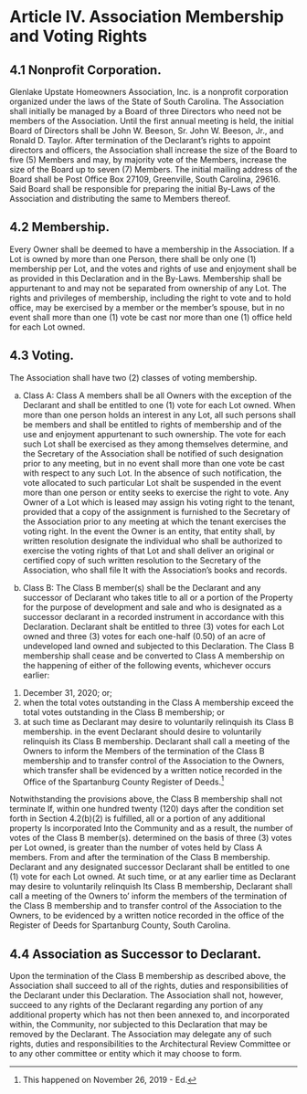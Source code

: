 # Article IV. Association Membership and Voting Rights

## 4.1 Nonprofit Corporation.

Glenlake Upstate Homeowners Association, Inc. is a nonprofit corporation organized under the laws of the State of South Carolina. The Association shall initially be managed by a Board of three Directors who need not be members of the Association. Until the first annual meeting is held, the initial Board of Directors shall be John W. Beeson, Sr. John W. Beeson, Jr., and Ronald D. Taylor. After termination of the Declarant's rights to appoint directors and officers, the Association shall increase the size of the Board to five (5) Members and may, by majority vote of the Members, increase the size of the Board up to seven (7) Members. The initial mailing address of the Board shall be Post Office Box 27109, Greenville, South Carolina, 29616. Said Board shall be responsible for preparing the initial By-Laws of the Association and distributing the same to Members thereof.

## 4.2 Membership.

Every Owner shall be deemed to have a membership in the Association. If a Lot is owned by more than one Person, there shall be only one (1) membership per Lot, and the votes and rights of use and enjoyment shall be as provided in this Declaration and in the By-Laws. Membership shall be appurtenant to and may not be separated from ownership of any Lot. The rights and privileges of membership, including the right to vote and to hold office, may be exercised by a member or the member's spouse, but in no event shall more than one (1) vote be cast nor more than one (1) office held for each Lot owned.

## 4.3 Voting.

The Association shall have two (2) classes of voting membership.

a.  Class A: Class A members shall be all Owners with the exception of the Declarant and shall be entitled to one (1) vote for each Lot owned. When more than one person holds an interest in any Lot, all such persons shall be members and shall be entitled to rights of membership and of the use and enjoyment appurtenant to such ownership. The vote for each such Lot shall be exercised as they among themselves determine, and the Secretary of the Association shall be notified of such designation prior to any meeting, but in no event shall more than one vote be cast with respect to any such Lot. In the absence of such notification, the vote allocated to such particular Lot shalt be suspended in the event more than one person or entity seeks to exercise the right to vote. Any Owner of a Lot which is leased may assign his voting right to the tenant, provided that a copy of the assignment is furnished to the Secretary of the Association prior to any meeting at which the tenant exercises the voting right. In the event the Owner is an entity, that entity shall, by written resolution designate the individual who shall be authorized to exercise the voting rights of that Lot and shall deliver an original or certified copy of such written resolution to the Secretary of the Association, who shall file It with the Association's books and records.

b.  Class B: The Class B member(s) shall be the Declarant and any successor of Declarant who takes title to all or a portion of the Property for the purpose of development and sale and who is designated as a successor declarant in a recorded instrument in accordance with this Declaration. Declarant shalt be entitled to three (3) votes for each Lot owned and three (3) votes for each one-half (0.50) of an acre of undeveloped land owned and subjected to this Declaration. The Class B membership shall cease and be converted to Class A membership on the happening of either of the following events, whichever occurs earlier:

1. December 31, 2020; or;
1. when the total votes outstanding in the Class A membership exceed the total votes outstanding in the Class B membership; or
1. at such time as Declarant may desire to voluntarily relinquish its Class B membership. in the event Declarant should desire to voluntarily relinquish its Class B membership. Declarant shall call a meeting of the Owners to inform the Members of the termination of the Class B membership and to transfer control of the Association to the Owners, which transfer shall be evidenced by a written notice recorded in the Office of the Spartanburg County Register of Deeds.^[This happened on November 26, 2019 - Ed.]

Notwithstanding the provisions above, the Class B membership shall not terminate If, within one hundred twenty (120) days after the condition set forth in Section 4.2(b)(2) is fulfilled, all or a portion of any additional property Is incorporated Into the Community and as a result, the number of votes of the Class B member(s). determined on the basis of three (3) votes per Lot owned, is greater than the number of votes held by Class A members. From and after the termination of the Class B membership. Declarant and any designated successor Declarant shall be entitled to one (1) vote for each Lot owned. At such time, or at any earlier time as Declarant may desire to voluntarily relinquish Its Class B membership, Declarant shall call a meeting of the Owners to' inform the members of the termination of the Class B membership and to transfer control of the Association to the Owners, to be evidenced by a written notice recorded in the office of the Register of Deeds for Spartanburg County, South Carolina.

## 4.4 Association as Successor to Declarant.

Upon the termination of the Class B membership as described above, the Association shall succeed to all of the rights, duties and responsibilities of the Declarant under this Declaration. The Association shall not, however, succeed to any rights of the Declarant regarding any portion of any additional property which has not then been annexed to, and incorporated within, the Community, nor subjected to this Declaration that may be removed by the Declarant. The Association may delegate any of such rights, duties and responsibilities to the Architectural Review Committee or to any other committee or entity which it may choose to form.
